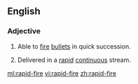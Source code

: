 ==English==

===Adjective===
{{en-adj}}
# {{label|en|of a gun}} Able to [[fire]] [[bullet]]s in quick succession.
# {{label|en|of a series of questions}} Delivered in a [[rapid]] [[continuous]] stream.

[[ml:rapid-fire]]
[[vi:rapid-fire]]
[[zh:rapid-fire]]